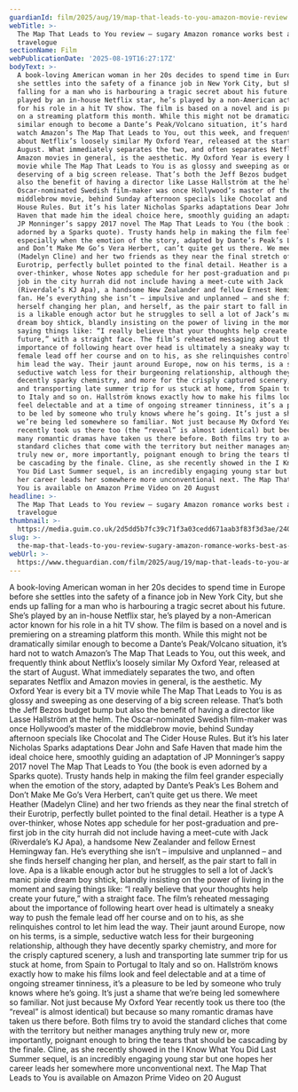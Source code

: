 ```yaml
---
guardianId: film/2025/aug/19/map-that-leads-to-you-amazon-movie-review
webTitle: >-
  The Map That Leads to You review – sugary Amazon romance works best as
  travelogue 
sectionName: Film
webPublicationDate: '2025-08-19T16:27:17Z'
bodyText: >-
  A book-loving American woman in her 20s decides to spend time in Europe before
  she settles into the safety of a finance job in New York City, but she ends up
  falling for a man who is harbouring a tragic secret about his future. She’s
  played by an in-house Netflix star, he’s played by a non-American actor known
  for his role in a hit TV show. The film is based on a novel and is premiering
  on a streaming platform this month. While this might not be dramatically
  similar enough to become a Dante’s Peak/Volcano situation, it’s hard not to
  watch Amazon’s The Map That Leads to You, out this week, and frequently think
  about Netflix’s loosely similar My Oxford Year, released at the start of
  August. What immediately separates the two, and often separates Netflix and
  Amazon movies in general, is the aesthetic. My Oxford Year is every bit a TV
  movie while The Map That Leads to You is as glossy and sweeping as one
  deserving of a big screen release. That’s both the Jeff Bezos budget bump but
  also the benefit of having a director like Lasse Hallström at the helm. The
  Oscar-nominated Swedish film-maker was once Hollywood’s master of the
  middlebrow movie, behind Sunday afternoon specials like Chocolat and The Cider
  House Rules. But it’s his later Nicholas Sparks adaptations Dear John and Safe
  Haven that made him the ideal choice here, smoothly guiding an adaptation of
  JP Monninger’s sappy 2017 novel The Map That Leads to You (the book is even
  adorned by a Sparks quote). Trusty hands help in making the film feel grander
  especially when the emotion of the story, adapted by Dante’s Peak’s Les Bohem
  and Don’t Make Me Go’s Vera Herbert, can’t quite get us there. We meet Heather
  (Madelyn Cline) and her two friends as they near the final stretch of their
  Eurotrip, perfectly bullet pointed to the final detail. Heather is a type A
  over-thinker, whose Notes app schedule for her post-graduation and pre-first
  job in the city hurrah did not include having a meet-cute with Jack
  (Riverdale’s KJ Apa), a handsome New Zealander and fellow Ernest Hemingway
  fan. He’s everything she isn’t – impulsive and unplanned – and she finds
  herself changing her plan, and herself, as the pair start to fall in love. Apa
  is a likable enough actor but he struggles to sell a lot of Jack’s manic pixie
  dream boy shtick, blandly insisting on the power of living in the moment and
  saying things like: “I really believe that your thoughts help create your
  future,” with a straight face. The film’s reheated messaging about the
  importance of following heart over head is ultimately a sneaky way to push the
  female lead off her course and on to his, as she relinquishes control to let
  him lead the way. Their jaunt around Europe, now on his terms, is a simple,
  seductive watch less for their burgeoning relationship, although they have
  decently sparky chemistry, and more for the crisply captured scenery, a lush
  and transporting late summer trip for us stuck at home, from Spain to Portugal
  to Italy and so on. Hallström knows exactly how to make his films look and
  feel delectable and at a time of ongoing streamer tinniness, it’s a pleasure
  to be led by someone who truly knows where he’s going. It’s just a shame that
  we’re being led somewhere so familiar. Not just because My Oxford Year
  recently took us there too (the “reveal” is almost identical) but because so
  many romantic dramas have taken us there before. Both films try to avoid the
  standard cliches that come with the territory but neither manages anything
  truly new or, more importantly, poignant enough to bring the tears that should
  be cascading by the finale. Cline, as she recently showed in the I Know What
  You Did Last Summer sequel, is an incredibly engaging young star but one hopes
  her career leads her somewhere more unconventional next. The Map That Leads to
  You is available on Amazon Prime Video on 20 August
headline: >-
  The Map That Leads to You review – sugary Amazon romance works best as
  travelogue 
thumbnail: >-
  https://media.guim.co.uk/2d5dd5b7fc39c71f3a03cedd671aab3f83f3d3ae/240_0_2500_2000/500.jpg
slug: >-
  the-map-that-leads-to-you-review-sugary-amazon-romance-works-best-as-travelogue
webUrl: >-
  https://www.theguardian.com/film/2025/aug/19/map-that-leads-to-you-amazon-movie-review
---
```

A book-loving American woman in her 20s decides to spend time in Europe before she settles into the safety of a finance job in New York City, but she ends up falling for a man who is harbouring a tragic secret about his future. She’s played by an in-house Netflix star, he’s played by a non-American actor known for his role in a hit TV show. The film is based on a novel and is premiering on a streaming platform this month. While this might not be dramatically similar enough to become a Dante’s Peak/Volcano situation, it’s hard not to watch Amazon’s The Map That Leads to You, out this week, and frequently think about Netflix’s loosely similar My Oxford Year, released at the start of August. What immediately separates the two, and often separates Netflix and Amazon movies in general, is the aesthetic. My Oxford Year is every bit a TV movie while The Map That Leads to You is as glossy and sweeping as one deserving of a big screen release. That’s both the Jeff Bezos budget bump but also the benefit of having a director like Lasse Hallström at the helm. The Oscar-nominated Swedish film-maker was once Hollywood’s master of the middlebrow movie, behind Sunday afternoon specials like Chocolat and The Cider House Rules. But it’s his later Nicholas Sparks adaptations Dear John and Safe Haven that made him the ideal choice here, smoothly guiding an adaptation of JP Monninger’s sappy 2017 novel The Map That Leads to You (the book is even adorned by a Sparks quote). Trusty hands help in making the film feel grander especially when the emotion of the story, adapted by Dante’s Peak’s Les Bohem and Don’t Make Me Go’s Vera Herbert, can’t quite get us there. We meet Heather (Madelyn Cline) and her two friends as they near the final stretch of their Eurotrip, perfectly bullet pointed to the final detail. Heather is a type A over-thinker, whose Notes app schedule for her post-graduation and pre-first job in the city hurrah did not include having a meet-cute with Jack (Riverdale’s KJ Apa), a handsome New Zealander and fellow Ernest Hemingway fan. He’s everything she isn’t – impulsive and unplanned – and she finds herself changing her plan, and herself, as the pair start to fall in love. Apa is a likable enough actor but he struggles to sell a lot of Jack’s manic pixie dream boy shtick, blandly insisting on the power of living in the moment and saying things like: “I really believe that your thoughts help create your future,” with a straight face. The film’s reheated messaging about the importance of following heart over head is ultimately a sneaky way to push the female lead off her course and on to his, as she relinquishes control to let him lead the way. Their jaunt around Europe, now on his terms, is a simple, seductive watch less for their burgeoning relationship, although they have decently sparky chemistry, and more for the crisply captured scenery, a lush and transporting late summer trip for us stuck at home, from Spain to Portugal to Italy and so on. Hallström knows exactly how to make his films look and feel delectable and at a time of ongoing streamer tinniness, it’s a pleasure to be led by someone who truly knows where he’s going. It’s just a shame that we’re being led somewhere so familiar. Not just because My Oxford Year recently took us there too (the “reveal” is almost identical) but because so many romantic dramas have taken us there before. Both films try to avoid the standard cliches that come with the territory but neither manages anything truly new or, more importantly, poignant enough to bring the tears that should be cascading by the finale. Cline, as she recently showed in the I Know What You Did Last Summer sequel, is an incredibly engaging young star but one hopes her career leads her somewhere more unconventional next. The Map That Leads to You is available on Amazon Prime Video on 20 August
